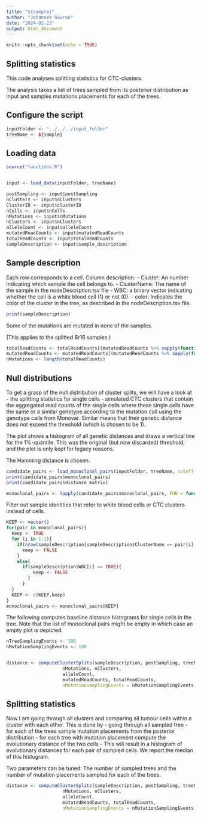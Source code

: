 ```yaml
---
title: "${sample}"
author: "Johannes Gawron"
date: "2024-02-23"
output: html_document
---
```


```r
knitr::opts_chunk$set(echo = TRUE)
```

## Splitting statistics

This code analyses splitting statistics for CTC-clusters.

The analysis takes a list of trees sampled from its posterior distribution as input and samples mutations placements for each of the trees.


## Configure the script
```r
inputFolder <- "../../../input_folder"
treeName <- ${sample}
```

## Loading data
```r
source("functions.R")


input <- load_data(inputFolder, treeName)

postSampling <- input$postSampling
nClusters <- input$nClusters
ClusterID <- input$clusterID
nCells <- input$nCells  
nMutations <- input$nMutations
nClusters <- input$nClusters
alleleCount <- input$alleleCount
mutatedReadCounts <- input$mutatedReadCounts
totalReadCounts <- input$totalReadCounts
sampleDescription <- input$sample_description
```

## Sample description 

Each row corresponds to a cell.
Column description:
  - Cluster: An number indicating which sample the cell belongs to.
  - ClusterName: The name of the sample in the nodeDescription.tsv file
  - WBC: a binary vector indicating whether the cell is a white blood cell (1) or not (0).
  - color: Indicates the color of the cluster in the tree, as described in the nodeDescription.tsv
          file.
  
```r
print(sampleDescription)
```


Some of the mutations are mutated in none of the samples.

(This applies to the splitted Br16 samples.)


```r
totalReadCounts <- totalReadCounts[(mutatedReadCounts %>% sapply(function(x){sum(x!=0)})) > 0]
mutatedReadCounts <- mutatedReadCounts[(mutatedReadCounts %>% sapply(function(x){sum(x!=0)})) > 0]
nMutations <- length(totalReadCounts)
```





## Null distributions

To get a grasp of the null distribution of cluster splits, we will have a look at 
  - the splitting statistics for single cells
  - simulated CTC clusters that contain the aggregated read counts of the single cells
  where these single cells have the same or a similar genotype according to the mutation
  call using the genotype calls from Monovar.
Similar means that their genetic distance does not exceed the threshold (which is chosen to be 1).

The plot shows a histogram of all genetic distances and draws a vertical line for
the 1%-quantile. This was the original (but now discarded) threshold, and the plot
is only kept for legacy reasons.

The Hamming distance is chosen.

```r
candidate_pairs <- load_monoclonal_pairs(inputFolder, treeName, cutoff = 1)
print(candidate_pairs$monoclonal_pairs)
print(candidate_pairs$distance_matrix)
```


```r
monoclonal_pairs <- lapply(candidate_pairs$monoclonal_pairs, FUN = function(x){return(c(substr(x[1], start = 1, stop = nchar(x[1])-14),  substr(x[2], start = 1, stop = nchar(x[2])-14)))})
```

Filter out sample identities that refer to white blood cells or CTC clusters instead of cells.


```r
KEEP <- vector()
for(pair in monoclonal_pairs){
  keep <- TRUE
  for (i in 1:2){
    if(nrow(sampleDescription[sampleDescription$ClusterName == pair[i],])>1){
      keep <- FALSE
    }
    else{
      if(sampleDescription$WBC[1] == TRUE){
          keep <- FALSE
        }
      }
  }
  KEEP <- c(KEEP,keep)
}
monoclonal_pairs <- monoclonal_pairs[KEEP]
```


The following computes baseline distance histograms for single cells in the tree.
Note that the list of monoclonal pairs might be empty in which case an empty
plot is depicted.

```r

nTreeSamplingEvents <- 100
nMutationSamplingEvents <- 100


distance <- computeClusterSplits(sampleDescription, postSampling, treeName, nCells,
                     nMutations, nClusters,
                     alleleCount,
                     mutatedReadCounts, totalReadCounts,
                     nMutationSamplingEvents = nMutationSamplingEvents, nTreeSamplingEvents = nTreeSamplingEvents, cellPairSelection = monoclonal_pairs)

```



## Splitting statistics
Now I am going through all clusters and comparing all tumour cells within a cluster
with each other.
This is done by
  - going through all sampled tree
  - for each of the trees sample mutation placements from the posterior distribution
  - for each tree with mutation placement compute the evolutionary distance of the two 
    cells
  - This will result in a histogram of evolutionary distances for each pair of
    sampled cells. We report the median of this histogram.
    
Two parameters can be tuned: The number of sampled trees and the number of mutation
placements sampled for each of the trees.

```r


distance <- computeClusterSplits(sampleDescription, postSampling, treeName, nCells,
                     nMutations, nClusters,
                     alleleCount,
                     mutatedReadCounts, totalReadCounts,
                     nMutationSamplingEvents = nMutationSamplingEvents, nTreeSamplingEvents = nTreeSamplingEvents)
```




